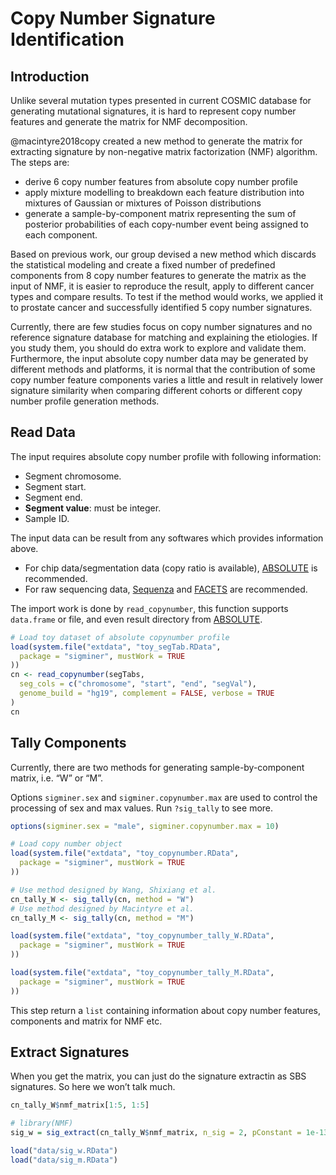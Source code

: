 # Copy Number Signature Identification {#cnsig}

## Introduction 

Unlike several mutation types presented in current COSMIC database for generating mutational signatures, it is hard to represent copy number features and generate the matrix for NMF decomposition.

@macintyre2018copy created a new method to generate the matrix for extracting signature by non-negative matrix factorization (NMF) algorithm. The steps are:

- derive 6 copy number features from absolute copy number profile
- apply mixture modelling to breakdown each feature distribution into mixtures of Gaussian or mixtures of Poisson distributions
- generate a sample-by-component matrix representing the sum of posterior probabilities of each copy-number event being assigned to each component.

Based on previous work, our group devised a new method which discards the statistical modeling and create a fixed number of predefined components from 8 copy number features to generate the matrix as the input of NMF,
it is easier to reproduce the result, apply to different cancer types and compare results.
To test if the method would works, we applied it to prostate cancer and successfully identified 5 copy number signatures.

Currently, there are few studies focus on copy number signatures and no reference signature database for matching and explaining the etiologies. If you study them, you should do extra work to explore and validate them. Furthermore, the input absolute copy number data may be generated by different methods and platforms, it is normal that the contribution of some copy number feature components varies a little and result in relatively lower signature similarity when comparing different cohorts or different copy number profile generation methods.

## Read Data 

The input requires absolute copy number profile with following information:

- Segment chromosome.
- Segment start.
- Segment end.
- **Segment value**: must be integer.
- Sample ID.

The input data can be result from any softwares which provides information above.

- For chip data/segmentation data (copy ratio is available), [ABSOLUTE](https://software.broadinstitute.org/cancer/cga/absolute) is recommended.
- For raw sequencing data, [Sequenza](https://cran.r-project.org/web/packages/sequenza/index.html) and [FACETS](https://github.com/mskcc/facets) are recommended.

The import work is done by `read_copynumber`, this function supports `data.frame` or file, and even result directory from [ABSOLUTE](https://software.broadinstitute.org/cancer/cga/absolute).


```r
# Load toy dataset of absolute copynumber profile
load(system.file("extdata", "toy_segTab.RData",
  package = "sigminer", mustWork = TRUE
))
cn <- read_copynumber(segTabs,
  seg_cols = c("chromosome", "start", "end", "segVal"),
  genome_build = "hg19", complement = FALSE, verbose = TRUE
)
cn
```


## Tally Components 

Currently, there are two methods for generating sample-by-component matrix, i.e. "W" or "M".

Options `sigminer.sex` and `sigminer.copynumber.max` are used to control the processing of sex and max values. Run `?sig_tally` to see more.

```r
options(sigminer.sex = "male", sigminer.copynumber.max = 10)

# Load copy number object
load(system.file("extdata", "toy_copynumber.RData",
  package = "sigminer", mustWork = TRUE
))

# Use method designed by Wang, Shixiang et al.
cn_tally_W <- sig_tally(cn, method = "W")
# Use method designed by Macintyre et al.
cn_tally_M <- sig_tally(cn, method = "M")
```


```r
load(system.file("extdata", "toy_copynumber_tally_W.RData",
  package = "sigminer", mustWork = TRUE
))

load(system.file("extdata", "toy_copynumber_tally_M.RData",
  package = "sigminer", mustWork = TRUE
))
```


This step return a `list` containing information about copy number features, components and matrix for NMF etc.

## Extract Signatures 


When you get the matrix, you can just do the signature extractin as SBS signatures. So here we won't talk much.

```r
cn_tally_W$nmf_matrix[1:5, 1:5]
```



```r
# library(NMF)
sig_w = sig_extract(cn_tally_W$nmf_matrix, n_sig = 2, pConstant = 1e-13)
```


```r
load("data/sig_w.RData")
load("data/sig_m.RData")
```





